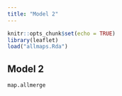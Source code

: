 ```yaml
---
title: "Model 2"
---
```

<!-- Global site tag (gtag.js) - Google Analytics -->
<script async src="https://www.googletagmanager.com/gtag/js?id=UA-100444709-3"></script>
<script>
  window.dataLayer = window.dataLayer || [];
  function gtag(){dataLayer.push(arguments);}
  gtag('js', new Date());

  gtag('config', 'UA-100444709-3');
</script>

```r
knitr::opts_chunk$set(echo = TRUE)
library(leaflet)
load("allmaps.Rda")
```


## Model 2


```r
map.allmerge
```



